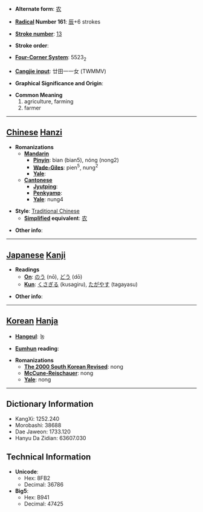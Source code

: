 * '''Alternate form''': [[农]]

* '''[[Wiktionary:Chinese radical index| Radical]] Number 161''': [[Wiktionary:Chinese radical index 辰|辰]]+6 strokes

* '''[[Wiktionary:Chinese total strokes index|Stroke number]]''': [[Wiktionary:Chinese total strokes index 13|13]]

* '''Stroke order''': 

* '''[[Wiktionary:Chinese four corner index|Four-Corner System]]''': 5523<sub>2</sub>

* '''[[Wiktionary:Chinese Cangjie index|Cangjie input]]''': 廿田一一女 (TWMMV)

* '''Graphical Significance and Origin''': 

* '''Common Meaning'''
*#agriculture, farming
*# farmer


----

== [[Chinese]] [[Hanzi]] ==

* '''Romanizations'''
** '''[[Mandarin]]'''
*** '''[[Pinyin]]''': bian (bian5), nóng (nong2)
*** '''[[Wade-Giles]]''': pien<sup>5</sup>, nung<sup>2</sup>
*** '''[[Yale]]''': 
** '''[[Cantonese]]'''
*** '''[[Jyutping]]''':
*** '''[[Penkyamp]]''': 
*** '''[[Yale]]''': nung4

* '''Style''': [[Traditional Chinese]] 
** '''[[Simplified Chinese|Simplified]] equivalent''': [[农]]

* '''Other info''': 

----

== [[Japanese]] [[Kanji]] ==

* '''Readings'''
** '''[[On]]''': [[のう]] (nō), [[どう]] (dō)
** '''[[Kun]]''': [[くさぎる]] (kusagiru), [[たがやす]] (tagayasu)

* '''Other info''':  

----

== [[Korean]] [[Hanja]] ==

* '''[[Hangeul]]''': 농

* '''[[Eumhun]] reading''': 

* '''Romanizations'''
** '''[[The 2000 South Korean Revised Romanization|The 2000 South Korean Revised]]''': nong
** '''[[McCune-Reischauer]]''': nong
** '''[[Yale]]''': nong

----

== Dictionary Information ==

* KangXi: 1252.240
* Morobashi: 38688
* Dae Jaweon: 1733.120
* Hanyu Da Zidian: 63607.030

== Technical Information ==

* '''Unicode''':
** Hex: 8FB2
** Decimal: 36786
* '''Big5''':
** Hex: B941
** Decimal: 47425